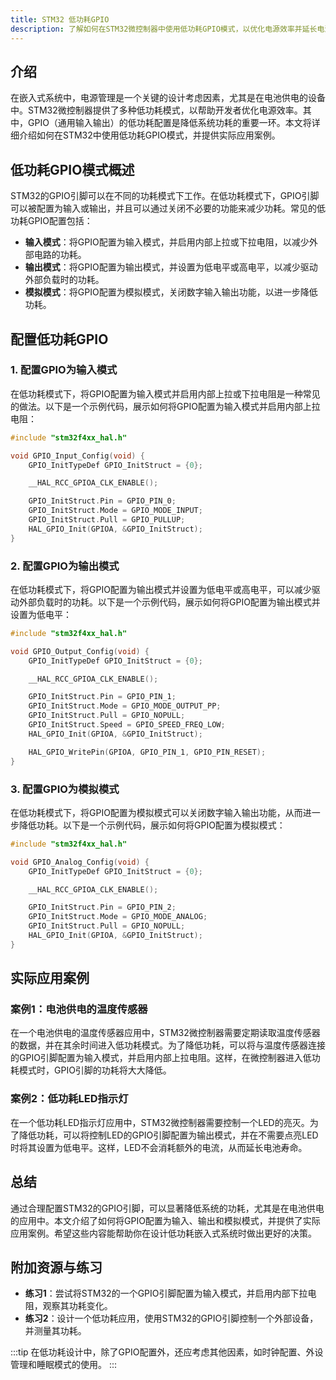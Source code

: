```yaml
---
title: STM32 低功耗GPIO
description: 了解如何在STM32微控制器中使用低功耗GPIO模式，以优化电源效率并延长电池寿命。
---
```


## 介绍

在嵌入式系统中，电源管理是一个关键的设计考虑因素，尤其是在电池供电的设备中。STM32微控制器提供了多种低功耗模式，以帮助开发者优化电源效率。其中，GPIO（通用输入输出）的低功耗配置是降低系统功耗的重要一环。本文将详细介绍如何在STM32中使用低功耗GPIO模式，并提供实际应用案例。

## 低功耗GPIO模式概述

STM32的GPIO引脚可以在不同的功耗模式下工作。在低功耗模式下，GPIO引脚可以被配置为输入或输出，并且可以通过关闭不必要的功能来减少功耗。常见的低功耗GPIO配置包括：

- **输入模式**：将GPIO配置为输入模式，并启用内部上拉或下拉电阻，以减少外部电路的功耗。
- **输出模式**：将GPIO配置为输出模式，并设置为低电平或高电平，以减少驱动外部负载时的功耗。
- **模拟模式**：将GPIO配置为模拟模式，关闭数字输入输出功能，以进一步降低功耗。

## 配置低功耗GPIO

### 1. 配置GPIO为输入模式

在低功耗模式下，将GPIO配置为输入模式并启用内部上拉或下拉电阻是一种常见的做法。以下是一个示例代码，展示如何将GPIO配置为输入模式并启用内部上拉电阻：

```c
#include "stm32f4xx_hal.h"

void GPIO_Input_Config(void) {
    GPIO_InitTypeDef GPIO_InitStruct = {0};

    __HAL_RCC_GPIOA_CLK_ENABLE();

    GPIO_InitStruct.Pin = GPIO_PIN_0;
    GPIO_InitStruct.Mode = GPIO_MODE_INPUT;
    GPIO_InitStruct.Pull = GPIO_PULLUP;
    HAL_GPIO_Init(GPIOA, &GPIO_InitStruct);
}
```

### 2. 配置GPIO为输出模式

在低功耗模式下，将GPIO配置为输出模式并设置为低电平或高电平，可以减少驱动外部负载时的功耗。以下是一个示例代码，展示如何将GPIO配置为输出模式并设置为低电平：

```c
#include "stm32f4xx_hal.h"

void GPIO_Output_Config(void) {
    GPIO_InitTypeDef GPIO_InitStruct = {0};

    __HAL_RCC_GPIOA_CLK_ENABLE();

    GPIO_InitStruct.Pin = GPIO_PIN_1;
    GPIO_InitStruct.Mode = GPIO_MODE_OUTPUT_PP;
    GPIO_InitStruct.Pull = GPIO_NOPULL;
    GPIO_InitStruct.Speed = GPIO_SPEED_FREQ_LOW;
    HAL_GPIO_Init(GPIOA, &GPIO_InitStruct);

    HAL_GPIO_WritePin(GPIOA, GPIO_PIN_1, GPIO_PIN_RESET);
}
```

### 3. 配置GPIO为模拟模式

在低功耗模式下，将GPIO配置为模拟模式可以关闭数字输入输出功能，从而进一步降低功耗。以下是一个示例代码，展示如何将GPIO配置为模拟模式：

```c
#include "stm32f4xx_hal.h"

void GPIO_Analog_Config(void) {
    GPIO_InitTypeDef GPIO_InitStruct = {0};

    __HAL_RCC_GPIOA_CLK_ENABLE();

    GPIO_InitStruct.Pin = GPIO_PIN_2;
    GPIO_InitStruct.Mode = GPIO_MODE_ANALOG;
    GPIO_InitStruct.Pull = GPIO_NOPULL;
    HAL_GPIO_Init(GPIOA, &GPIO_InitStruct);
}
```

## 实际应用案例

### 案例1：电池供电的温度传感器

在一个电池供电的温度传感器应用中，STM32微控制器需要定期读取温度传感器的数据，并在其余时间进入低功耗模式。为了降低功耗，可以将与温度传感器连接的GPIO引脚配置为输入模式，并启用内部上拉电阻。这样，在微控制器进入低功耗模式时，GPIO引脚的功耗将大大降低。

### 案例2：低功耗LED指示灯

在一个低功耗LED指示灯应用中，STM32微控制器需要控制一个LED的亮灭。为了降低功耗，可以将控制LED的GPIO引脚配置为输出模式，并在不需要点亮LED时将其设置为低电平。这样，LED不会消耗额外的电流，从而延长电池寿命。

## 总结

通过合理配置STM32的GPIO引脚，可以显著降低系统的功耗，尤其是在电池供电的应用中。本文介绍了如何将GPIO配置为输入、输出和模拟模式，并提供了实际应用案例。希望这些内容能帮助你在设计低功耗嵌入式系统时做出更好的决策。

## 附加资源与练习

- **练习1**：尝试将STM32的一个GPIO引脚配置为输入模式，并启用内部下拉电阻，观察其功耗变化。
- **练习2**：设计一个低功耗应用，使用STM32的GPIO引脚控制一个外部设备，并测量其功耗。

:::tip
在低功耗设计中，除了GPIO配置外，还应考虑其他因素，如时钟配置、外设管理和睡眠模式的使用。
:::